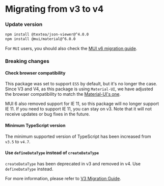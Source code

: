 # Migrating from v3 to v4

### Update version

```bash
npm install @textea/json-viewer@^4.0.0
npm install @mui/material@^6.0.0
```

For `MUI` users, you should also check the [MUI v6 migration guide](https://mui.com/material-ui/migration/upgrade-to-v6/).

### Breaking changes

#### Check browser compatibility

This package was set to support `ES5` by default, but it's no longer the case.\
Since V3 and V4, as this package is using `Material-UI`, we have adjusted the browser compatibility to match the [Material-UI's one](https://mui.com/getting-started/supported-platforms/).

MUI 6 also removed support for IE 11, so this package will no longer support IE 11. If you need to support IE 11, you can stay on v3. Note that it will not receive updates or bug fixes in the future.

#### Minimum TypeScript version

The minimum supported version of TypeScript has been increased from `v3.5` to `v4.7`.

#### Use `defineDataType` instead of `createDataType`

`createDataType` has been deprecated in v3 and removed in v4. Use `defineDataType` instead.

For more information, please refer to [V3 Migration Guide](/migration/migration-v3#use-definedatatype-instead-of-createdatatype).
